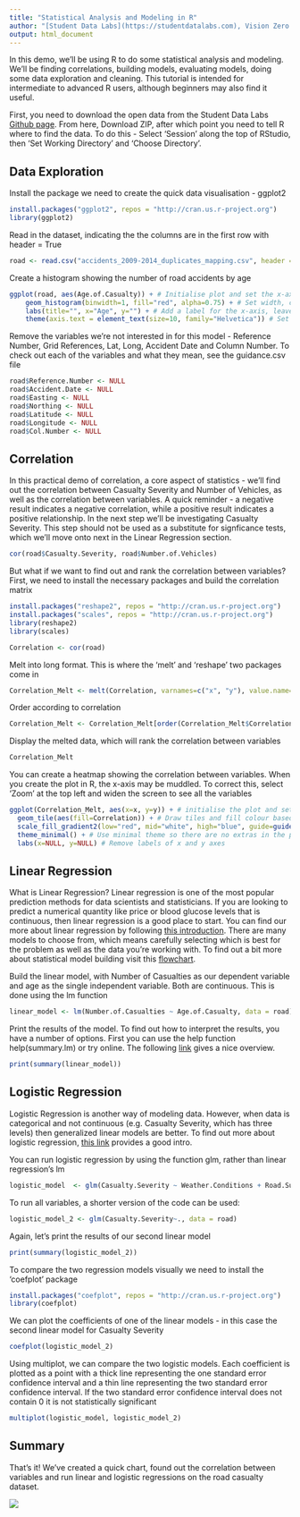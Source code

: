 ```yaml
---
title: "Statistical Analysis and Modeling in R"
author: "[Student Data Labs](https://studentdatalabs.com), Vision Zero Innovation Lab"
output: html_document
---
```

In this demo, we'll be using R to do some statistical analysis and modeling. We'll be finding correlations, building models, evaluating models, doing some data exploration and cleaning. This tutorial is intended for intermediate to advanced R users, although beginners may also find it useful.

First, you need to download the open data from the Student Data Labs [Github page](https://github.com/StudentDataLabs/VisionZeroInnovationLab). From here, Download ZIP, after which point you need to tell R where to find the data. To do this - Select 'Session' along the top of RStudio, then 'Set Working Directory' and 'Choose Directory'. 

## Data Exploration

Install the package we need to create the quick data visualisation - ggplot2
```r
install.packages("ggplot2", repos = "http://cran.us.r-project.org")
library(ggplot2)
```


Read in the dataset, indicating the the columns are in the first row with header = True
```r
road <- read.csv("accidents_2009-2014_duplicates_mapping.csv", header = TRUE, stringsAsFactors = FALSE)
```

Create a histogram showing the number of road accidents by age
```r
ggplot(road, aes(Age.of.Casualty)) + # Initialise plot and set the x-axis to casualty age
    geom_histogram(binwidth=1, fill="red", alpha=0.75) + # Set width, colour and size
    labs(title="", x="Age", y="") + # Add a label for the x-axis, leave y-axis and title blank
    theme(axis.text = element_text(size=10, family="Helvetica")) # Set font type and size
```

Remove the variables we're not interested in for this model - Reference Number, Grid References, Lat, Long, Accident Date and Column Number. To check out each of the variables and what they mean, see the guidance.csv file
```r
road$Reference.Number <- NULL
road$Accident.Date <- NULL
road$Easting <- NULL
road$Northing <- NULL
road$Latitude <- NULL
road$Longitude <- NULL
road$Col.Number <- NULL
```


## Correlation

In this practical demo of correlation, a core aspect of statistics - we'll find out the correlation between Casualty Severity and Number of Vehicles, as well as the correlation between variables. A quick reminder - a negative result indicates a negative correlation, while a positive result indicates a positive relationship. In the next step we'll be investigating Casualty Severity. This step should not be used as a substitute for signficance tests, which we'll move onto next in the Linear Regression section.
```r
cor(road$Casualty.Severity, road$Number.of.Vehicles)
```

But what if we want to find out and rank the correlation between variables? First, we need to install the necessary packages and build the correlation matrix
```r
install.packages("reshape2", repos = "http://cran.us.r-project.org")
install.packages("scales", repos = "http://cran.us.r-project.org")
library(reshape2)
library(scales)

Correlation <- cor(road)
```

Melt into long format. This is where the 'melt' and 'reshape' two packages come in
```r
Correlation_Melt <- melt(Correlation, varnames=c("x", "y"), value.name="Correlation")
```

Order according to correlation
```r
Correlation_Melt <- Correlation_Melt[order(Correlation_Melt$Correlation), ]
```

Display the melted data, which will rank the correlation between variables
```r
Correlation_Melt
```

You can create a heatmap showing the correlation between variables. When you create the plot in R, the x-axis may be muddled. To correct this, select 'Zoom' at the top left and widen the screen to see all the variables
```r
ggplot(Correlation_Melt, aes(x=x, y=y)) + # initialise the plot and set axes
  geom_tile(aes(fill=Correlation)) + # Draw tiles and fill colour based on correlation
  scale_fill_gradient2(low="red", mid="white", high="blue", guide=guide_colorbar(ticks=FALSE), limits=c(-1,1)) + # Create a three tier gradient with a diverging colour scale and set the limits
  theme_minimal() + # Use minimal theme so there are no extras in the plot
  labs(x=NULL, y=NULL) # Remove labels of x and y axes
```

## Linear Regression

What is Linear Regression?
Linear regression is one of the most popular prediction methods for data scientists and statisticians. If you are looking to predict a numerical quantity like price or blood glucose levels that is continuous, then linear regression is a good place to start. You can find our more about linear regression by following [this introduction](http://www.statisticssolutions.com/what-is-linear-regression/). There are many models to choose from, which means carefully selecting which is best for the problem as well as the data you're working with. To find out a bit more about statistical model building visit this [flowchart](http://www.datasciencecentral.com/profiles/blogs/how-to-choose-a-statistical-model).

Build the linear model, with Number of Casualties as our dependent variable and age as the single independent variable. Both are continuous. This is done using the lm function
```r
linear_model <- lm(Number.of.Casualties ~ Age.of.Casualty, data = road)
```

Print the results of the model. To find out how to interpret the results, you have a number of options. First you can use the help function help(summary.lm) or try online. The following [link](http://blog.yhat.com/posts/r-lm-summary.html) gives a nice overview.

```r
print(summary(linear_model))
```


## Logistic Regression

Logistic Regression is another way of modeling data. However, when data is categorical and not continuous (e.g. Casualty Severity, which has three levels) then generalized linear models are better. To find out more about logistic regression, [this link](http://ww2.coastal.edu/kingw/statistics/R-tutorials/logistic.html) provides a good intro.

You can run logistic regression by using the function glm, rather than linear regression's lm
```r
logistic_model  <- glm(Casualty.Severity ~ Weather.Conditions + Road.Surface + Lighting.Conditions + Sex.of.Casualty + Type.of.Vehicle, data = road)
```

To run all variables, a shorter version of the code can be used:
```r
logistic_model_2 <- glm(Casualty.Severity~., data = road)
```

Again, let's print the results of our second linear model
```r
print(summary(logistic_model_2))
```

To compare the two regression models visually we need to install the 'coefplot' package
```r
install.packages("coefplot", repos = "http://cran.us.r-project.org")
library(coefplot)
```

We can plot the coefficients of one of the linear models - in this case the second linear model for Casualty Severity
```r
coefplot(logistic_model_2)
```


Using multiplot, we can compare the two logistic models. Each coefficient is plotted as a point with a thick line representing the one standard error confidence interval and a thin line representing the two standard error confidence interval. If the two standard error confidence interval does not contain 0 it is not statistically significant
```r
multiplot(logistic_model, logistic_model_2)
```


## Summary
That's it! We've created a quick chart, found out the correlation between variables and run linear and logistic regressions on the road casualty dataset.

![](https://studentdatalabs.files.wordpress.com/2016/01/newlogo4-e1460235034568.png)
